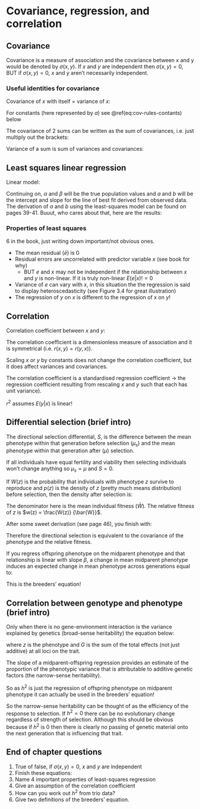 # Covariance, regression, and correlation

## Covariance
Covariance is a measure of association and the covariance between x and y would be denoted by $\sigma(x, y)$. If $x$ and $y$ are independent then $\sigma(x, y) = 0$, BUT if $\sigma(x, y) = 0$, $x$ and $y$ aren’t necessarily independent. 

### Useful identities for covariance

Covariance of $x$ with itself = variance of $x$:

\begin{equation}
	\sigma(x, x) = \sigma^2(x)
  	(\#eq:covxx)
\end{equation}

For constants (here represented by $a$) see \@ref(eq:cov-rules-contants) below
\begin{align}
	\sigma(a, x) &= 0 \notag \\
	\sigma(ax, y) &= a\sigma(x, y) \notag \\
	\sigma^2(a, x) &= a^2\sigma^2(x) \notag \\
	\sigma[(a + x), y] &= \sigma(x, y) 
	(\#eq:cov-rules-contants)
\end{align}

The covariance of 2 sums can be written as the sum of covariances, i.e. just multiply out the brackets:

\begin{equation}
  \sigma[(x + y),(w + z)] = \sigma(x, w) + \sigma(x, z) + \sigma(y, w) + \sigma(y, z) 
  (\#eq:cov-of-two-sums)
\end{equation}

Variance of a sum is sum of variances and covariances:

\begin{equation}
  \sigma^2(x + y) = \sigma^2(x) + 2\sigma(x, y) + \sigma^2(y)
  (\#eq:var-of-sum)  
\end{equation}

## Least squares linear regression

Linear model:

\begin{equation}
  y = \alpha + \beta{x} + e
  (\#eq:simple-linear-model)  
\end{equation}

Continuing on, $\alpha$ and $\beta$ will be the true population values and $a$ and $b$ will be the intercept and slope for the line of best fit derived from observed data. The derivation of $a$ and $b$ using the least-squares model can be found on pages 39-41. Buuut, who cares about that, here are the results:

\begin{align}
  a &= \bar{y} - b\bar{x} \notag \\
  b &= \frac{Cov(x, y)} {Var(x)}
  (\#eq:intercept-and-slope)
\end{align}

### Properties of least squares

6 in the book, just writing down important/not obvious ones.

* The mean residual ($\bar{e}$) is 0
* Residual errors are uncorrelated with predictor variable $x$ (see book for why)
	- BUT $e$ and $x$ may not be independent if the relationship between $x$ and $y$ is non-linear. If it is truly non-linear $E(e|x) != 0$
* Variance of $e$ can vary with $x$, in this situation the the regression is said to display heteroscedasticity (see Figure 3.4 for great illustration)
* The regression of $y$ on $x$ is different to the regression of $x$ on $y$! 

## Correlation

Correlation coefficient between $x$ and $y$:

\begin{equation}
  r(x, y) = \frac{Cov(x, y)} {\sqrt{Var(x) Var(y)}}
  (\#eq:correlation-coef)
\end{equation}

The correlation coefficient is a dimensionless measure of association and it is symmetrical (i.e. $r(x, y) = r(y, x)$).

Scaling $x$ or $y$ by constants does not change the correlation coefficient, but it does affect variances and covariances.

The correlation coefficient is a standardised regression coefficient -> the regression coefficient resulting from rescaling $x$ and $y$ such that each has unit variance). 

$r^2$ assumes $E(y|x)$ is linear!

## Differential selection (brief intro)

The directional selection differential, $S$, is the difference between the mean phenotype within that generation before selection ($\mu_s$) and the mean phenotype within that generation after ($\mu$) selection.

\begin{equation}
  S = \mu_s - \mu
  (\#eq:selection-differential)
\end{equation}

If all individuals have equal fertility and viability then selecting individuals won't change anything so $\mu_s = \mu$ and $S = 0$. 

If $W(z)$ is the probability that individuals with phenotype $z$ survive to reproduce and $p(z)$ is the density of $z$ (pretty much means distribution) before selection, then the density after selection is:

\begin{equation}
  p_{s}(z) = \frac{W(z)p(z)} {\int W(z)p(z)dz}
  (\#eq:density-after-selection)
\end{equation}

The denominator here is the mean individual fitness ($\bar{W}$). The relative fitness of $z$ is $w(z) = \frac{W(z)} {\bar{W}}$.

After some sweet derivation (see page 46), you finish with:

\begin{equation}
  S = \sigma[z, w(z)]
  (\#eq:selection-differential2)
\end{equation}

Therefore the directional selection is equivalent to the covariance of the phenotype and the relative fitness.

If you regress offspring phenotype on the midparent phenotype and that relationship is linear with slope $\beta$, a change in mean midparent phenotype induces an expected change in mean phenotype across generations equal to:

\begin{equation}
\begin{split}
  \Delta\mu &= \mu_0 - \mu \\
  &= \beta(\mu_s - \mu) \\
  &= \beta{S}
\end{split}
(\#eq:breeders-equation)
\end{equation}

This is the breeders' equation!

## Correlation between genotype and phenotype (brief intro)

Only when there is no gene-environment interaction is the variance explained by genetics (broad-sense heritability) the equation below:

\begin{equation}
  H^2 = \frac{\sigma^2_G} {\sigma^2_z},
  (\#eq:broad-sense-heritability)
\end{equation}

where $z$ is the phenotype and $G$ is the sum of the total effects (not just additive) at all loci on the trait.

The slope of a midparent-offspring regression provides an estimate of the proportion of the phenotypic variance that is attributable to additive genetic factors (the narrow-sense heritability).

\begin{equation}
  h^2 = \frac{\sigma^2_A} {\sigma^2_z}
  (\#eq:narrow-sense-heritability)
\end{equation}

So as $h^2$ is just the regression of offspring phenotype on midparent phenotype it can actually be used in the breeders' equation!

\begin{equation}
  \Delta\mu = h^2S
  (\#eq:breeders-equation-with-h2)
\end{equation}

So the narrow-sense heritability can be thought of as the efficiency of the response to selection. If $h^2 = 0$ there can be no evolutionary change regardless of strength of selection. Although this should be obvious because if $h^2$ is 0 then there is clearly no passing of genetic material onto the next generation that is influencing that trait.


## End of chapter questions

1. True of false, if $\sigma(x,y) = 0$, $x$ and $y$ are independent
2. Finish these equations:
\begin{align}
  \sigma[(x + y),(w + z)] &= ... \notag \\
  \sigma^2(a, x) &= ... \notag \\
  \sigma[(a + x), y] &= ... \notag \\
  \sigma^2(x + y) &= ... \notag \\
\end{align}
3. Name 4 important properties of least-squares regression
4. Give an assumption of the correlation coefficient
5. How can you work out $h^2$ from trio data? 
6. Give two definitions of the breeders' equation.






